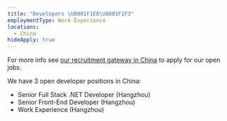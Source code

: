 ```yaml
---
title: "Developers \U0001F1E8\U0001F1F3"
employmentType: Work Experience
locations:
  - China
hideApply: true
---
```


<Flag country="China" /> For more info see [our recruitment gateway in China](https://www.lagou.com/gongsi/335494.html) to apply for our open jobs.

We have 3 open developer positions in China:

* Senior Full Stack .NET Developer (Hangzhou)
* Senior Front-End Developer (Hangzhou)
* Work Experience (Hangzhou)
